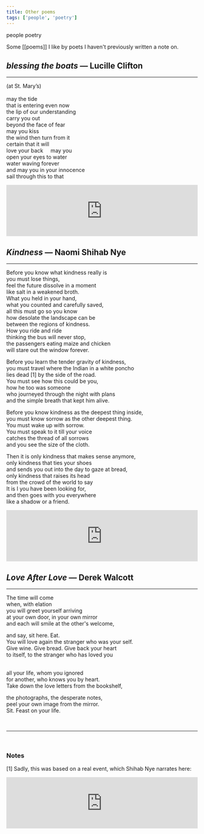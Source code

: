 ```yaml
---
title: Other poems
tags: ['people', 'poetry']
---
```


<NoteTag color="gray">people</NoteTag>
<NoteTag color="gray">poetry</NoteTag>

Some [[poems]] I like by poets I haven't previously written a note on.

<!---
```toc
# TOC replaces this text
```
-->

## *blessing the boats* — Lucille Clifton
---
(at St. Mary’s)<br/><br/>
may the tide<br/>
that is entering even now<br/>
the lip of our understanding<br/>
carry you out<br/>
beyond the face of fear<br/>
may you kiss<br/>
the wind then turn from it<br/>
certain that it will<br/>
love your back &nbsp;&nbsp;&nbsp; may you<br/>
open your eyes to water<br/>
water waving forever<br/>
and may you in your innocence<br/>
sail through this to that

<iframe width="100%" height="135" scrolling="no" frameborder="no" allow="autoplay" src="https://w.soundcloud.com/player/?url=https%3A//api.soundcloud.com/tracks/775547497&color=%23cccccc&auto_play=false&hide_related=true&show_comments=false&show_user=true&show_reposts=false&show_teaser=true"></iframe>

## *Kindness* — Naomi Shihab Nye
---
Before you know what kindness really is <br/>
you must lose things, <br/>
feel the future dissolve in a moment <br/>
like salt in a weakened broth. <br/>
What you held in your hand, <br/>
what you counted and carefully saved, <br/>
all this must go so you know <br/>
how desolate the landscape can be <br/>
between the regions of kindness. <br/>
How you ride and ride <br/>
thinking the bus will never stop, <br/>
the passengers eating maize and chicken <br/>
will stare out the window forever. <br/>

Before you learn the tender gravity of kindness, <br/>
you must travel where the Indian in a white poncho <br/>
lies dead [1] by the side of the road. <br/>
You must see how this could be you, <br/>
how he too was someone <br/>
who journeyed through the night with plans <br/>
and the simple breath that kept him alive. <br/>

Before you know kindness as the deepest thing inside, <br/>
you must know sorrow as the other deepest thing. <br/>
You must wake up with sorrow. <br/>
You must speak to it till your voice <br/>
catches the thread of all sorrows <br/>
and you see the size of the cloth. <br/>

Then it is only kindness that makes sense anymore, <br/>
only kindness that ties your shoes <br/>
and sends you out into the day to gaze at bread, <br/>
only kindness that raises its head <br/>
from the crowd of the world to say <br/>
It is I you have been looking for, <br/>
and then goes with you everywhere <br/>
like a shadow or a friend.

<iframe width="100%" height="135" scrolling="no" frameborder="no" allow="autoplay" src="https://w.soundcloud.com/player/?url=https%3A//api.soundcloud.com/tracks/275342655&color=%23cccccc&auto_play=false&hide_related=true&show_comments=false&show_user=true&show_reposts=false&show_teaser=true"></iframe>

## *Love After Love* — Derek Walcott
---

The time will come <br/>
when, with elation <br/>
you will greet yourself arriving <br/>
at your own door, in your own mirror <br/>
and each will smile at the other's welcome, <br/>

and say, sit here. Eat. <br/>
You will love again the stranger who was your self. <br/>
Give wine. Give bread. Give back your heart <br/>
to itself, to the stranger who has loved you <br/> <br/>

all your life, whom you ignored <br/>
for another, who knows you by heart. <br/>
Take down the love letters from the bookshelf, <br/>

the photographs, the desperate notes, <br/>
peel your own image from the mirror. <br/>
Sit. Feast on your life.

<br/>

---

<br/>

### Notes

[1] Sadly, this was based on a real event, which Shihab Nye narrates here:

<iframe width="100%" height="135" scrolling="no" frameborder="no" allow="autoplay" src="https://w.soundcloud.com/player/?url=https%3A//api.soundcloud.com/tracks/292306062&color=%23cccccc&auto_play=false&hide_related=true&show_comments=false&show_user=true&show_reposts=false&show_teaser=true"></iframe>
